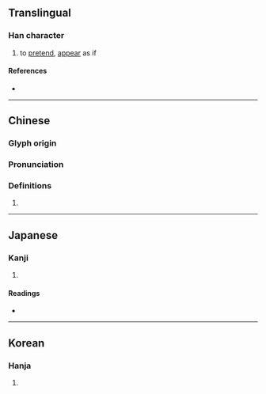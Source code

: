 {{character info/new}}
==Translingual==

===Han character===
{{Han char|rn=9|rad=人|as=07|sn=9|four=24227|canj=OKKB|ids=⿰亻希}}

# to [[pretend]], [[appear]] as if

====References====
* {{Han ref|kx=0105.130|dkj=00698|dj=0222.020|hdz=10163.070|uh=4FD9|ud=20441|bh=CDE6|bd=52710}}

----

==Chinese==
{{zh-forms}}

===Glyph origin===
{{Han etym}}

===Pronunciation===
{{zh-pron
|m=xī
|c=hei1
|mc=y
|oc=y
|ma=
|cat=v
}}

===Definitions===
{{zh-hanzi}}

# {{rfdef|zh}}

----

==Japanese==

===Kanji===
{{ja-kanji|grade=|rs=人07}}

# {{rfdef|ja|sort=人07}}

====Readings====
* {{ja-readings|on=[[き]] (ki), [[け]] (ke), [[かい]] (kai)|kun=[[うつたえる]] (utsutaeru), [[こびへつらう]] (kobihetsurau), [[ほのか]] (honoka)}}

----

==Korean==

===Hanja===
{{ko-hanja|hangeul=희|rv=hui|mr=hŭi}}

# {{rfdef|ko|sort=人07}}